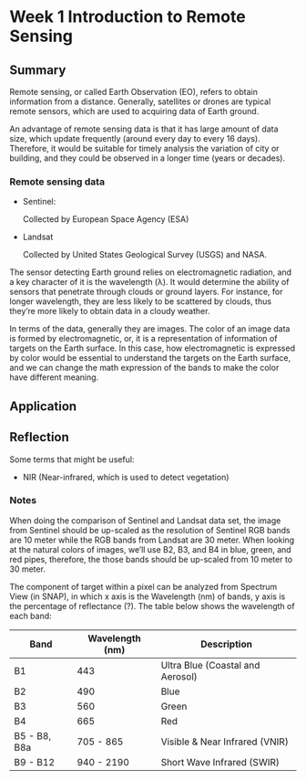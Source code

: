 # Week 1 Introduction to Remote Sensing

## Summary

Remote sensing, or called Earth Observation (EO), refers to obtain information from a distance. Generally, satellites or drones are typical remote sensors, which are used to acquiring data of Earth ground.

An advantage of remote sensing data is that it has large amount of data size, which update frequently (around every day to every 16 days). Therefore, it would be suitable for timely analysis the variation of city or building, and they could be observed in a longer time (years or decades).

### Remote sensing data

-   Sentinel:

    Collected by European Space Agency (ESA)

-   Landsat

    Collected by United States Geological Survey (USGS) and NASA.

The sensor detecting Earth ground relies on electromagnetic radiation, and a key character of it is the wavelength (λ). It would determine the ability of sensors that penetrate through clouds or ground layers. For instance, for longer wavelength, they are less likely to be scattered by clouds, thus they're more likely to obtain data in a cloudy weather.

In terms of the data, generally they are images. The color of an image data is formed by electromagnetic, or, it is a representation of information of targets on the Earth surface. In this case, how electromagnetic is expressed by color would be essential to understand the targets on the Earth surface, and we can change the math expression of the bands to make the color have different meaning.

## Application

## Reflection

Some terms that might be useful:

-   NIR (Near-infrared, which is used to detect vegetation)

### Notes

When doing the comparison of Sentinel and Landsat data set, the image from Sentinel should be up-scaled as the resolution of Sentinel RGB bands are 10 meter while the RGB bands from Landsat are 30 meter. When looking at the natural colors of images, we'll use B2, B3, and B4 in blue, green, and red pipes, therefore, the those bands should be up-scaled from 10 meter to 30 meter.

The component of target within a pixel can be analyzed from Spectrum View (in SNAP), in which x axis is the Wavelength (nm) of bands, y axis is the percentage of reflectance (?). The table below shows the wavelength of each band:

| Band         | Wavelength (nm) | Description                      |
|--------------|-----------------|----------------------------------|
| B1           | 443             | Ultra Blue (Coastal and Aerosol) |
| B2           | 490             | Blue                             |
| B3           | 560             | Green                            |
| B4           | 665             | Red                              |
| B5 - B8, B8a | 705 - 865       | Visible & Near Infrared (VNIR)   |
| B9 - B12     | 940 - 2190      | Short Wave Infrared (SWIR)       |
